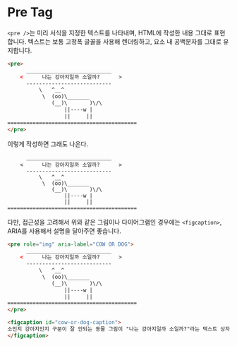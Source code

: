 # Pre Tag

`<pre />`는 미리 서식을 지정한 텍스트를 나타내며, HTML에 작성한 내용 그대로 표현합니다. 텍스트는 보통 고정폭 글꼴을 사용해 렌더링하고, 요소 내 공백문자를 그대로 유지합니다.

```html
<pre>
      ___________________________
    <      나는 강아지일까 소일까?      >
      ---------------------------
          \   ^__^
           \  (oo)\_______
              (__)\       )\/\
                  ||----w |
                  ||     ||
=========================================
</pre>
```

이렇게 작성하면 그래도 나온다.
```shell
      ___________________________
    <      나는 강아지일까 소일까?      >
      ---------------------------
          \   ^__^
           \  (oo)\_______
              (__)\       )\/\
                  ||----w |
                  ||     ||
=========================================
```

다만, 접근성을 고려해서 위와 같은 그림이나 다이어그램인 경우에는 `<figcaption>`, ARIA를 사용해서 설명을 달아주면 좋습니다.
```html
<pre role="img" aria-label="COW OR DOG">
      ___________________________
    <      나는 강아지일까 소일까?      >
      ---------------------------
          \   ^__^
           \  (oo)\_______
              (__)\       )\/\
                  ||----w |
                  ||     ||
=========================================
</pre>

<figcaption id="cow-or-dog-caption">
소인지 강아지인지 구분이 잘 안되는 동물 그림이 "나는 강아지일까 소일까?"라는 텍스트 상자를 띄우고 있다.
</figcaption>
```
